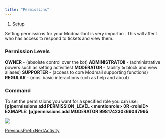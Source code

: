 ```yaml
---
title: "Permissions"
---
```


1. [Setup](/modmail-setup/setup)

Setting permissions for your Modmail bot is very important. This will affect who has access to respond to tickets and view them.

### Permission Levels

**OWNER** - (absolute control over the bot) **ADMINISTRATOR** - (administrative powers such as setting activities) **MODERATOR -** (ability to block and view aliases) **SUPPORTER** - (access to core Modmail supporting functions) **REGULAR** - (most basic interactions such as help and about)

### Command

To set the permissions you want for a specified role you can use: **\[p]permissions add PERMISSION\_LEVEL \<mentionrole> OR \<roleID> EXMAPLE: \[p]permissions add MODERATOR 998174230869047995**

![](https://andreass-organization-3.gitbook.io/~gitbook/image?url=https%3A%2F%2Fmedia.discordapp.net%2Fattachments%2F993182447476953200%2F1333164442380406794%2Fimage.png%3Fex%3D6797e5a4%26is%3D67969424%26hm%3Da33b1a6d15586d166349141114fbb944582ad6c936e80bcdaad3683e7c13ae9a%26%3D%26format%3Dwebp%26quality%3Dlossless%26width%3D782%26height%3D293\&width=768\&dpr=4\&quality=100\&sign=bf24d6d\&sv=2)

[PreviousPrefix](/modmail-setup/setup/prefix)[NextActivity](/modmail-setup/setup/activity)
